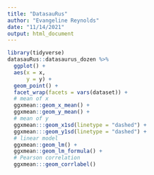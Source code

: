 ```yaml
---
title: "DatasauRus"
author: "Evangeline Reynolds"
date: "11/14/2021"
output: html_document
---
```


```r
library(tidyverse)
datasauRus::datasaurus_dozen %>% 
  ggplot() + 
  aes(x = x, 
      y = y) + 
  geom_point() + 
  facet_wrap(facets = vars(dataset)) + 
  # mean of x
  ggxmean::geom_x_mean() + 
  ggxmean::geom_y_mean() + 
  # mean of y
  ggxmean:::geom_x1sd(linetype = "dashed") + 
  ggxmean:::geom_y1sd(linetype = "dashed") + 
  # linear model
  ggxmean::geom_lm() + 
  ggxmean::geom_lm_formula() + 
  # Pearson correlation
  ggxmean:::geom_corrlabel()
```
